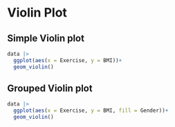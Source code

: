 # Violin Plot

## Simple Violin plot
```r
data |> 
  ggplot(aes(x = Exercise, y = BMI))+
  geom_violin()
```


## Grouped Violin plot
```r
data |> 
  ggplot(aes(x = Exercise, y = BMI, fill = Gender))+
  geom_violin()
```